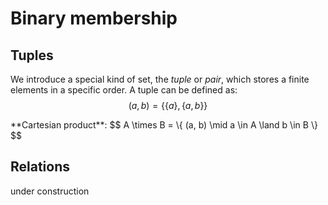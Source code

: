 
# Binary membership


## Tuples

We introduce a special kind of set, the *tuple* or *pair*, which
stores a finite elements in a specific order. A tuple can be defined as:
$$
(a, b) = \{ \{ a \}, \{ a, b \} \}
$$

<Callout type="def">
 **Cartesian product**:
  $$
    A \times B = \{ (a, b) \mid a \in A \land b \in B \}
  $$
</Callout>

## Relations

<Callout type="warning" emoji="🚧">
  under construction
</Callout>